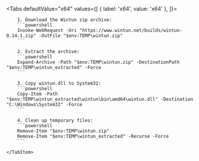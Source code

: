 
<Tabs defaultValue="x64" values={[
    { label: 'x64', value: 'x64' },
]}>
    <TabItem value="x64">

        1. Download the Wintun zip archive:
        ```powershell
        Invoke-WebRequest -Uri "https://www.wintun.net/builds/wintun-0.14.1.zip" -OutFile "$env:TEMP\wintun.zip"
        ```

        2. Extract the archive:
        ```powershell
        Expand-Archive -Path "$env:TEMP\wintun.zip" -DestinationPath "$env:TEMP\wintun_extracted" -Force
        ```

        3. Copy wintun.dll to System32:
        ```powershell
        Copy-Item -Path "$env:TEMP\wintun_extracted\wintun\bin\amd64\wintun.dll" -Destination "C:\Windows\System32" -Force
        ```

        4. Clean up temporary files:
        ```powershell
        Remove-Item "$env:TEMP\wintun.zip"
        Remove-Item "$env:TEMP\wintun_extracted" -Recurse -Force
        ```
        
    </TabItem>
</Tabs>
